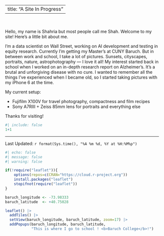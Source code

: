 
---
title: "A Site In Progress"
---


\
\
Hello, my name is Shahria but most people call me Shah. Welcome to my site! Here's a little bit about me.\

I'm a data scientist on Wall Street, working on AI development and testing in equity research. Currently I'm getting my Master's at CUNY Baruch. But in between work and school, I take a lot of pictures. Sunsets, cityscapes, portraits, nature, astrophotography — I love it all! My interest started back in school when I worked on an in-depth research report on Alzheimer's. It's a brutal and unforgiving disease with no cure. I wanted to remember all the things I've experienced when I became old, so I started taking pictures with my iPhone 6 at the time.

My current setup:

-   Fujifilm X100V for travel photography, compactness and film recipes
-   Sony A7RIII + Zeiss 85mm lens for portraits and everything else\

Thanks for visiting!

```r
#| include: false
1+1
```

------------------------------------------------------------------------

Last Updated: `r format(Sys.time(), "%A %m %d, %Y at %H:%M%p")`

```r
#| echo: false
#| message: false
#| warning: false

if(!require("leaflet")){
    options(repos=c(CRAN="https://cloud.r-project.org"))
    install.packages("leaflet")
    stopifnot(require("leaflet"))
}

baruch_longitude <- -73.98333
baruch_latitude  <- +40.75028

leaflet() |>
  addTiles() |>
  setView(baruch_longitude, baruch_latitude, zoom=17) |>
  addPopups(baruch_longitude, baruch_latitude, 
            "This is where I go to school ! <b>Baruch College</b>!")
```



